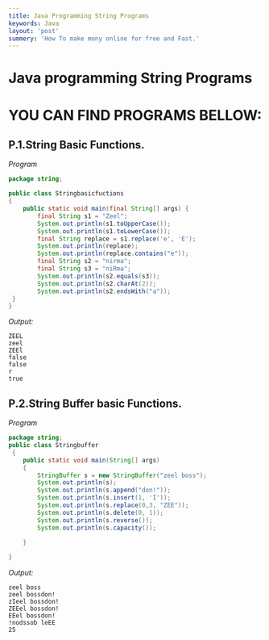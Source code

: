 ```yaml
---
title: Java Programming String Programs
keywords: Java
layout: 'post'
summery: 'How To make mony online for free and Fast.'
---
```




# Java programming String Programs

# YOU CAN FIND PROGRAMS BELLOW:

## P.1.String Basic Functions.

*Program*

```java
package string;

public class Stringbasicfuctions
{
    public static void main(final String[] args) {
        final String s1 = "Zeel";
        System.out.println(s1.toUpperCase());
        System.out.println(s1.toLowerCase());
        final String replace = s1.replace('e', 'E');
        System.out.println(replace);
        System.out.println(replace.contains("e"));
        final String s2 = "nirma";
        final String s3 = "niRma";
        System.out.println(s2.equals(s3));
        System.out.println(s2.charAt(2));
        System.out.println(s2.endsWith("a"));
 }
}
```

*Output:*

```terminal
ZEEL
zeel
ZEEl
false
false
r
true
```

## P.2.String Buffer basic Functions.

*Program*

```java
package string;
public class Stringbuffer
 {
    public static void main(String[] args)
    {
        StringBuffer s = new StringBuffer("zeel boss");
        System.out.println(s);
        System.out.println(s.append("don!"));
        System.out.println(s.insert(1, 'I'));
        System.out.println(s.replace(0,3, "ZEE"));
        System.out.println(s.delete(0, 1));
        System.out.println(s.reverse());
        System.out.println(s.capacity());

    }
   
}
```

*Output:*

```terminal
zeel boss
zeel bossdon!
zIeel bossdon!
ZEEel bossdon!
EEel bossdon!
!nodssob leEE
25
```